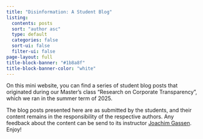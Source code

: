 ```yaml
---
title: "Disinformation: A Student Blog"
listing:
  contents: posts
  sort: "author asc"
  type: default
  categories: false
  sort-ui: false
  filter-ui: false
page-layout: full
title-block-banner: "#1b8a8f"
title-block-banner-color: "white"
---
```


On this mini website, you can find a series of student blog posts that originated during our Master's class "Research on Corporate Transparency", which we ran in the summer term of 2025.

The blog posts presented here are as submitted by the students, and their content remains in the responsibility of the respective authors. Any feedback about the content can be send to its instructor [Joachim Gassen](mailto:gasssen@wiwi.hu-berlin.de). Enjoy!